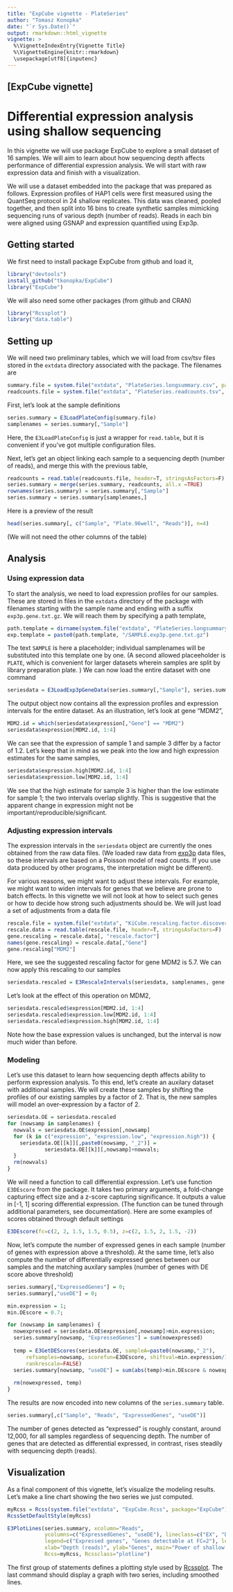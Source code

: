 ```yaml
---
title: "ExpCube vignette - PlateSeries"
author: "Tomasz Konopka"
date: "`r Sys.Date()`"
output: rmarkdown::html_vignette
vignette: >
  %\VignetteIndexEntry{Vignette Title}
  %\VignetteEngine{knitr::rmarkdown}
  \usepackage[utf8]{inputenc}
---
```





## [ExpCube vignette]
# Differential expression analysis using shallow sequencing

In this vignette we will use package ExpCube to explore a small dataset of 16 samples. We will aim to learn about how sequencing depth affects performance of differential expression analysis. We will start with raw expression data and finish with a visualization. 

We will use a dataset embedded into the package that was prepared as follows. Expression profiles of HAP1 cells were first measured using the QuantSeq protocol in 24 shallow replicates. This data was cleaned, pooled together, and then split into 16 bins to create synthetic samples mimicking sequencing runs of various depth (number of reads). Reads in each bin were aligned using GSNAP and expression quantified using Exp3p. 




## Getting started

We first need to install package ExpCube from github and load it,

```r
library("devtools")
install_github("tkonopka/ExpCube")
library("ExpCube")
```

We will also need some other packages (from github and CRAN)

```r
library("Rcssplot")
library("data.table")
```




## Setting up

We will need two preliminary tables, which we will load from csv/tsv files stored in the `extdata` directory associated with the package. The filenames are
   
```r
summary.file = system.file("extdata", "PlateSeries.longsummary.csv", package="ExpCube")	
readcounts.file = system.file("extdata", "PlateSeries.readcounts.tsv", package="ExpCube")	
```

First, let's look at the sample definitions

```r
series.summary = E3LoadPlateConfig(summary.file)
samplenames = series.summary[,"Sample"]
```

Here, the ```E3LoadPlateConfig``` is just a wrapper for ```read.table```, but it is convenient if you've got multiple configuration files.


Next, let's get an object linking each sample to a sequencing depth (number of reads), and merge this with the previous table,

```r
readcounts = read.table(readcounts.file, header=T, stringsAsFactors=F)	
series.summary = merge(series.summary, readcounts, all.x =TRUE)
rownames(series.summary) = series.summary[,"Sample"]
series.summary = series.summary[samplenames,]
```

Here is a preview of the result

```r
head(series.summary[, c("Sample", "Plate.96well", "Reads")], n=4)
```

(We will not need the other columns of the table)




## Analysis


### Using expression data

To start the analysis, we need to load expression profiles for our samples. These are stored in files in the `extdata` directory of the package with filenames starting with the sample name and ending with a suffix `exp3p.gene.txt.gz`. We will reach them by specifying a path template, 

```r
path.template = dirname(system.file("extdata", "PlateSeries.longsummary.csv", package="ExpCube"))
exp.template = paste0(path.template, "/SAMPLE.exp3p.gene.txt.gz")
```

The text `SAMPLE` is here a placeholder; individual samplenames will be substituted into this template one by one. (A second allowed placeeholder is `PLATE`, which is convenient for larger datasets wherein samples are split by library preparation plate. ) We can now load the entire dataset with one command

```r
seriesdata = E3LoadExp3pGeneData(series.summary[,"Sample"], series.summary[,"Plate.96well"], exp.template)
```

The output object now contains all the expression profiles and expression intervals for the entire dataset. As an illustration, let's look at gene "MDM2", 

```r
MDM2.id = which(seriesdata$expression[,"Gene"] == "MDM2")	
seriesdata$expression[MDM2.id, 1:4]
```

We can see that the expression of sample 1 and sample 3 differ by a factor of 1.2. Let's keep that in mind as we peak into the low and high expression estimates for the same samples,

```r
seriesdata$expression.high[MDM2.id, 1:4]
seriesdata$expression.low[MDM2.id, 1:4]
````

We see that the high estimate for sample 3 is higher than the low estimate for sample 1; the two intervals overlap slightly. This is suggestive that the apparent change in expression might not be important/reproducible/significant. 



### Adjusting expression intervals

The expression intervals in the `seriesdata` object are currently the ones obtained from the raw data files. (We loaded raw data from [exp3p](https://github.com/tkonopka/Exp3p) data files, so these intervals are based on a Poisson model of read counts. If you use data produced by other programs, the interpretation might be different). 
    
For various reasons, we might want to adjust these intervals. For example, we might want to widen intervals for genes that we believe are prone to batch effects. In this vignette we will not look at how to select such genes or how to decide how strong such adjustments should be. We will just load a set of adjustments from a data file

```r
rescale.file = system.file("extdata", "KiCube.rescaling.factor.discovery.csv", package="ExpCube")	
rescale.data = read.table(rescale.file, header=T, stringsAsFactors=F)
gene.rescaling = rescale.data[, "rescale.factor"]
names(gene.rescaling) = rescale.data[,"Gene"]
gene.rescaling["MDM2"]
```

Here, we see the suggested rescaling factor for gene MDM2 is 5.7. We can now apply this rescaling to our samples

```r
seriesdata.rescaled = E3RescaleIntervals(seriesdata, samplenames, gene.rescaling)
```

Let's look at the effect of this operation on MDM2, 

```r
seriesdata.rescaled$expression[MDM2.id, 1:4]	
seriesdata.rescaled$expression.low[MDM2.id, 1:4]	
seriesdata.rescaled$expression.high[MDM2.id, 1:4]
```

Note how the base expression values is unchanged, but the interval is now much wider than before. 




### Modeling 

Let's use this dataset to learn how sequencing depth affects ability to perform expression analysis. To this end, let's create an auxilary dataset with additional samples. We will create these samples by shifting the profiles of our existing samples by a factor of 2. That is, the new samples will model an over-expression by a factor of 2. 

```r
seriesdata.OE = seriesdata.rescaled
for (nowsamp in samplenames) {
  nowvals = seriesdata.OE$expression[,nowsamp]
  for (k in c("expression", "expression.low", "expression.high")) {
    seriesdata.OE[[k]][,paste0(nowsamp, "_2")] =
            seriesdata.OE[[k]][,nowsamp]+nowvals;                
  } 
  rm(nowvals)	    
}
``` 

We will need a function to call differential expression. Let's use function `E3DEscore` from the package. It takes two primary arguments, a fold-change capturing effect size and a z-score capturing significance. It outputs a value in [-1, 1] scoring differential expression. (The function can be tuned through additional parameters, see documentation). Here are some examples of scores obtained through default settings

```r
E3DEscore(fc=c(2, 2, 1.5, 1.5, 0.5), z=c(2, 1.5, 2, 1.5, -2))
```

Now, let's compute the number of expressed genes in each sample (number of genes with expression above a threshold). At the same time, let's also compute the number of differentially expressed genes between our samples and the matching auxilary samples (number of genes with DE score above threshold)


```r
series.summary[,"ExpressedGenes"] = 0;
series.summary[,"useDE"] = 0;

min.expression = 1;    
min.DEscore = 0.7;

for (nowsamp in samplenames) {     
  nowexpressed = seriesdata.OE$expression[,nowsamp]>min.expression;         
  series.summary[nowsamp, "ExpressedGenes"] = sum(nowexpressed)
        
  temp = E3GetDEScores(seriesdata.OE, sampleA=paste0(nowsamp,"_2"),
      refsamples=nowsamp, scorefun=E3DEscore, shiftval=min.expression/100,
      rankrescale=FALSE)
  series.summary[nowsamp, "useDE"] = sum(abs(temp)>min.DEscore & nowexpressed)
     
  rm(nowexpressed, temp)
}
``` 

The results are now encoded into new columns of the `series.summary` table. 

```r
series.summary[,c("Sample", "Reads", "ExpressedGenes", "useDE")]
```

The number of genes detected as "expressed" is roughly constant, around 12,000, for all samples regardless of sequencing depth. The number of genes that are detected as differential expressed, in contrast, rises steadily with sequencing depth (reads). 



## Visualization

As a final component of this vignette, let's visualize the modeling results. Let's make a line chart showing the two series we just computed. 


```r
myRcss = Rcss(system.file("extdata", "ExpCube.Rcss", package="ExpCube"))
RcssSetDefaultStyle(myRcss)

E3PlotLines(series.summary, xcolumn="Reads",
            ycolumns=c("ExpressedGenes", "useDE"), lineclass=c("EX", "DE"),
            legend=c("Expressed genes", "Genes detectable at FC=2"), legend.at = c(6,2),
            xlab="Depth (reads)", ylab="Genes", main="Power of shallow sequencing",
            Rcss=myRcss, Rcssclass="plotline")

```

The first group of statements defines a plotting style used by [Rcssplot](https://github.com/tkonopka/Rcssplot). The last command should display a graph with two series, including smoothed lines.

&nbsp;

&nbsp;

&nbsp;

